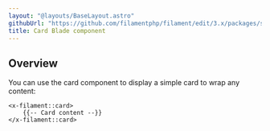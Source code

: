 ```yaml
---
layout: "@layouts/BaseLayout.astro"
githubUrl: "https://github.com/filamentphp/filament/edit/3.x/packages/support/docs/09-blade-components/02-card.md"
title: Card Blade component
---
```


## Overview

You can use the card component to display a simple card to wrap any content:

```blade
<x-filament::card>
    {{-- Card content --}}
</x-filament::card>
```



